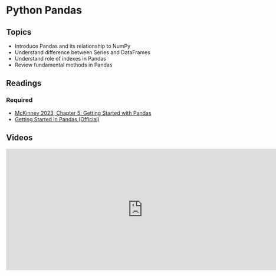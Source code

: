 # Python Pandas

## Topics

-   Introduce Pandas and its relationship to NumPy
-   Understand difference between Series and DataFrames
-   Understand role of indexes in Pandas
-   Review fundamental methods in Pandas

## Readings

### Required

-   [McKinney 2023, Chapter 5: Getting Started with Pandas](https://wesmckinney.com/book/pandas-basics)
-   [Getting Started in Pandas (Official)](https://pandas.pydata.org/docs/getting_started/index.html#getting-started)

## Videos

<iframe src="https://kaltura-connect.its.virginia.edu/embedplaylist/secure/embed/v2/1/playlistId/1_okofptx9/uiConfId/44972551" width="740px" height="330px" allowfullscreen webkitallowfullscreen mozAllowFullScreen allow="autoplay *; fullscreen *; encrypted-media *" referrerpolicy="no-referrer-when-downgrade" sandbox="allow-forms allow-same-origin allow-scripts allow-top-navigation allow-pointer-lock allow-popups allow-modals allow-orientation-lock allow-popups-to-escape-sandbox allow-presentation allow-top-navigation-by-user-activation" frameborder="0" title="M05 Pandas"></iframe>